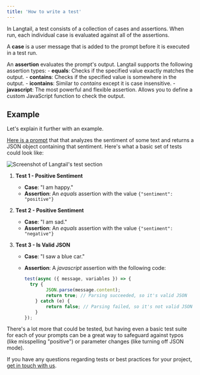 ```yaml
---
title: 'How to write a test'
---
```


In Langtail, a test consists of a collection of cases and assertions. When run, each individual case is evaluated against all of the assertions.

A **case** is a user message that is added to the prompt before it is executed in a test run.

An **assertion** evaluates the prompt's output. Langtail supports the following assertion types:
    - **equals**: Checks if the specified value exactly matches the output.
    - **contains**: Checks if the specified value is somewhere in the output.
    - **icontains**: Similar to *contains* except it is case insensitive.
    - **javascript**: The most powerful and flexible assertion. Allows you to define a custom JavaScript function to check the output.

## Example

Let's explain it further with an example.

[Here is a prompt](https://app.langtail.com/playground?shareid=U_-cFxHZwq) that that analyzes the sentiment of some text and returns a JSON object containing that sentiment. Here's what a basic set of tests could look like:

![Screenshot of Langtail's test section](/images/tests/write-test/screenshot2.png)

1. **Test 1 - Positive Sentiment**
    - **Case**: "I am happy."
    - **Assertion**: An *equals* assertion with the value `{"sentiment": "positive"}`

1. **Test 2 - Positive Sentiment**
    - **Case**: "I am sad."
    - **Assertion**: An *equals* assertion with the value `{"sentiment": "negative"}`

1. **Test 3 - Is Valid JSON**
    - **Case**: "I saw a blue car."
    - **Assertion**: A *javascript* assertion with the following code:

        ```javascript
        test(async ({ message, variables }) => {
          try {
                JSON.parse(message.content);
                return true; // Parsing succeeded, so it's valid JSON
            } catch (e) {
                return false; // Parsing failed, so it's not valid JSON
            }
        });
        ```

There's a lot more that could be tested, but having even a basic test suite for each of your prompts can be a great way to safeguard against typos (like misspelling "positive") or parameter changes (like turning off JSON mode).

If you have any questions regarding tests or best practices for your project, [get in touch with us](../../support/get-help).
